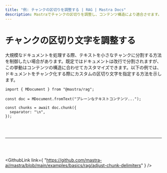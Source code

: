 ```yaml
---
title: "例: チャンクの区切りを調整する | RAG | Mastra Docs"
description: Mastraでチャンクの区切りを調整し、コンテンツ構造により適合させます。
---
```




# チャンクの区切り文字を調整する

大規模なドキュメントを処理する際、テキストを小さなチャンクに分割する方法を制御したい場合があります。既定ではドキュメントは改行で分割されますが、この挙動はコンテンツの構造に合わせてカスタマイズできます。以下の例では、ドキュメントをチャンク化する際にカスタムの区切り文字を指定する方法を示します。

```tsx copy
import { MDocument } from "@mastra/rag";

const doc = MDocument.fromText("プレーンなテキストコンテンツ...");

const chunks = await doc.chunk({
  separator: "\n",
});
```

<br />

<br />

<hr className="dark:border-[#404040] border-gray-300" />

<br />

<br />

<GithubLink
  link={
"https://github.com/mastra-ai/mastra/blob/main/examples/basics/rag/adjust-chunk-delimiters"
}
/>
